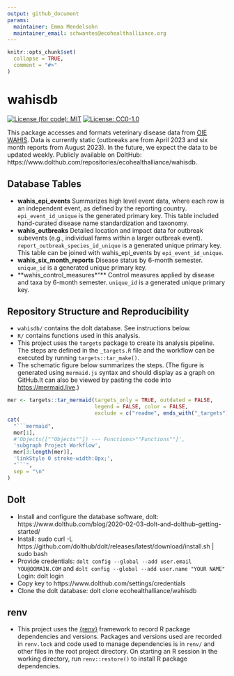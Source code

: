```yaml
---
output: github_document
params:
  maintainer: Emma Mendelsohn
  maintainer_email: schwantes@ecohealthalliance.org
---
```


<!-- README.md is generated from README.Rmd. Please edit that file -->

```r
knitr::opts_chunk$set(
  collapse = TRUE,
  comment = "#>"
)
```

# wahisdb

[![License (for code): MIT](https://img.shields.io/badge/License (for code)-MIT-green.svg)](https://opensource.org/licenses/MIT)
[![License: CC0-1.0](https://img.shields.io/badge/License (for data)-CC0_1.0-lightgrey.svg)](http://creativecommons.org/publicdomain/zero/1.0/)

This package accesses and formats veterinary disease data from [OIE WAHIS](https://wahis.woah.org/#/home). Data is currently static (outbreaks are from April 2023 and six month reports from August 2023). In the future, we expect the data to be updated weekly. Publicly available on DoltHub: https://www.dolthub.com/repositories/ecohealthalliance/wahisdb.

## Database Tables
- **wahis_epi_events** Summarizes high level event data, where each row is an independent event, as defined by the reporting country. `epi_event_id_unique` is the generated primary key. This table included hand-curated disease name standardization and taxonomy.
- **wahis_outbreaks** Detailed location and impact data for outbreak subevents (e.g., individual farms within a larger outbreak event). `report_outbreak_species_id_unique` is a generated unique primary key. This table can be joined with wahis_epi_events by `epi_event_id_unique`.
- **wahis_six_month_reports**	Disease status by 6-month semester. `unique_id` is a generated unique primary key.
- **wahis_control_measures*"** Control measures applied by disease and taxa by 6-month semester. `unique_id` is a generated unique primary key.


## Repository Structure and Reproducibility

-   `wahisdb/` contains the dolt database. See instructions below. 
-   `R/` contains functions used in this analysis. 
-   This project uses the `targets` package to create its analysis pipeline.  The steps are
    defined in the `_targets.R` file and the workflow can be executed by running `targets::tar_make()`.
-   The schematic figure below summarizes the steps. (The figure is generated using
    `mermaid.js` syntax and should display as a graph on GitHub.It can also be viewed by        pasting the code into <https://mermaid.live>.)

```r
mer <- targets::tar_mermaid(targets_only = TRUE, outdated = FALSE, 
                            legend = FALSE, color = FALSE, 
                            exclude = c("readme", ends_with("_targets")))
cat(
  "```mermaid",
  mer[1], 
  #'Objects([""Objects""]) --- Functions>""Functions""]',
  'subgraph Project Workflow',
  mer[3:length(mer)],
  'linkStyle 0 stroke-width:0px;',
  "```",
  sep = "\n"
)
```


## Dolt
-   Install and configure the database software, dolt: https://www.dolthub.com/blog/2020-02-03-dolt-and-dolthub-getting-started/
-   Install: sudo curl -L https://github.com/dolthub/dolt/releases/latest/download/install.sh | sudo bash
-   Provide credentials: `dolt config --global --add user.email YOU@DOMAIN.COM` and `dolt config --global --add user.name "YOUR NAME"`
Login: dolt login
-   Copy key to https://www.dolthub.com/settings/credentials
-   Clone the dolt database: dolt clone ecohealthalliance/wahisdb

## renv
-   This project uses the [{renv}](https://rstudio.github.io/renv/) framework to 
    record R package dependencies and versions. Packages and versions used are recorded in 
    `renv.lock` and code used to manage dependencies is in `renv/` and other files
    in the root project directory.  On starting an R session in the working directory, run `renv::restore()` to install R package dependencies.
